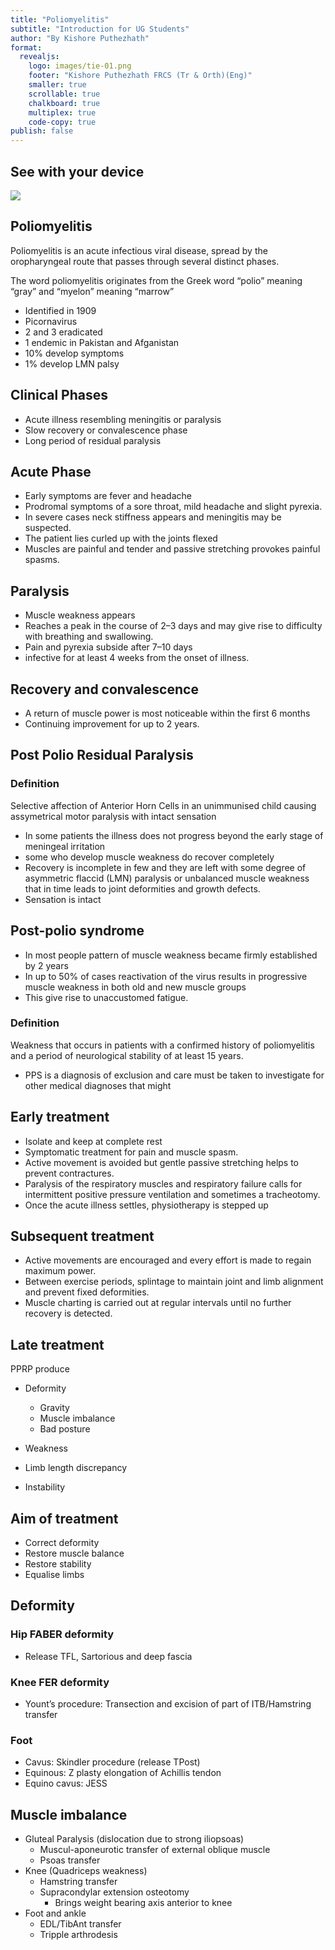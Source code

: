 ```yaml
---
title: "Poliomyelitis"
subtitle: "Introduction for UG Students"
author: "By Kishore Puthezhath"
format:
  revealjs:
    logo: images/tie-01.png
    footer: "Kishore Puthezhath FRCS (Tr & Orth)(Eng)"
    smaller: true
    scrollable: true
    chalkboard: true
    multiplex: true
    code-copy: true
publish: false
---
```


## See with your device

![](images/qr code.png)

## Poliomyelitis

Poliomyelitis is an acute infectious viral disease, spread by the oropharyngeal route that passes through several distinct phases.

The word poliomyelitis originates from the Greek word “polio” meaning “gray” and “myelon” meaning “marrow”

-   Identified in 1909
-   Picornavirus
-   2 and 3 eradicated
-   1 endemic in Pakistan and Afganistan
-   10% develop symptoms
-   1% develop LMN palsy

## Clinical Phases

-   Acute illness resembling meningitis or paralysis
-   Slow recovery or convalescence phase
-   Long period of residual paralysis

## Acute Phase

-   Early symptoms are fever and headache
-   Prodromal symptoms of a sore throat, mild headache and slight pyrexia.
-   In severe cases neck stiffness appears and meningitis may be suspected.
-   The patient lies curled up with the joints flexed
-   Muscles are painful and tender and passive stretching provokes painful spasms.

## Paralysis

-   Muscle weakness appears
-   Reaches a peak in the course of 2–3 days and may give rise to difficulty with breathing and swallowing.
-   Pain and pyrexia subside after 7–10 days
-   infective for at least 4 weeks from the onset of illness.

## Recovery and convalescence

-   A return of muscle power is most noticeable within the first 6 months
-   Continuing improvement for up to 2 years.

## Post Polio Residual Paralysis

::: callout-note
### Definition

Selective affection of Anterior Horn Cells in an unimmunised child causing assymetrical motor paralysis with intact sensation
:::

-   In some patients the illness does not progress beyond the early stage of meningeal irritation
-   some who develop muscle weakness do recover completely
-   Recovery is incomplete in few and they are left with some degree of asymmetric flaccid (LMN) paralysis or unbalanced muscle weakness that in time leads to joint deformities and growth defects.
-   Sensation is intact

## Post-polio syndrome

-   In most people pattern of muscle weakness became firmly established by 2 years
-   In up to 50% of cases reactivation of the virus results in progressive muscle weakness in both old and new muscle groups
-   This give rise to unaccustomed fatigue.

::: callout-note
### Definition

Weakness that occurs in patients with a confirmed history of poliomyelitis and a period of neurological stability of at least 15 years.
:::

-   PPS is a diagnosis of exclusion and care must be taken to investigate for other medical diagnoses that might

## Early treatment

-   Isolate and keep at complete rest
-   Symptomatic treatment for pain and muscle spasm.
-   Active movement is avoided but gentle passive stretching helps to prevent contractures.
-   Paralysis of the respiratory muscles and respiratory failure calls for intermittent positive pressure ventilation and sometimes a tracheotomy.
-   Once the acute illness settles, physiotherapy is stepped up

## Subsequent treatment

-   Active movements are encouraged and every effort is made to regain maximum power.
-   Between exercise periods, splintage to maintain joint and limb alignment and prevent fixed deformities.
-   Muscle charting is carried out at regular intervals until no further recovery is detected.

## Late treatment

PPRP produce

-   Deformity

    -   Gravity
    -   Muscle imbalance
    -   Bad posture

-   Weakness

-   Limb length discrepancy

-   Instability

## Aim of treatment

-   Correct deformity
-   Restore muscle balance
-   Restore stability
-   Equalise limbs

## Deformity

::: panel-tabset
### Hip FABER deformity

-   Release TFL, Sartorious and deep fascia

### Knee FER deformity

-   Yount's procedure: Transection and excision of part of ITB/Hamstring transfer

### Foot

-   Cavus: Skindler procedure (release TPost)
-   Equinous: Z plasty elongation of Achillis tendon
-   Equino cavus: JESS
:::

## Muscle imbalance

-   Gluteal Paralysis (dislocation due to strong iliopsoas)
    -   Muscul-aponeurotic transfer of external oblique muscle
    -   Psoas transfer
-   Knee (Quadriceps weakness)
    -   Hamstring transfer
    -   Supracondylar extension osteotomy
        -   Brings weight bearing axis anterior to knee
-   Foot and ankle
    -   EDL/TibAnt transfer
    -   Tripple arthrodesis
